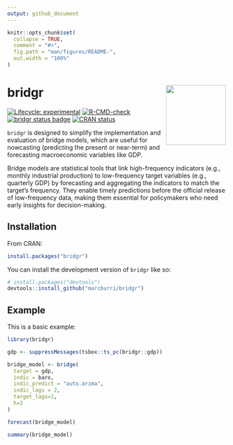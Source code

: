 ```yaml
---
output: github_document
---
```


<!-- README.md is generated from README.Rmd. Please edit that file -->

```r
knitr::opts_chunk$set(
  collapse = TRUE,
  comment = "#>",
  fig.path = "man/figures/README-",
  out.width = "100%"
)
```

# bridgr <a><img src="man/figures/logo.png" align="right" height="138"></a>


<!-- badges: start -->
[![Lifecycle: experimental](https://img.shields.io/badge/lifecycle-experimental-orange.svg)](https://lifecycle.r-lib.org/articles/stages.html#experimental)
[![R-CMD-check](https://github.com/marcburri/bridgr/actions/workflows/R-CMD-check.yaml/badge.svg)](https://github.com/marcburri/bridgr/actions/workflows/R-CMD-check.yaml)
[![bridgr status badge](https://marcburri.r-universe.dev/badges/bridgr)](https://marcburri.r-universe.dev/bridgr)
[![CRAN status](https://www.r-pkg.org/badges/version/bridgr)](https://CRAN.R-project.org/package=bridgr)
<!-- badges: end -->


`bridgr` is designed to simplify the implementation and evaluation of bridge models, which are useful for nowcasting (predicting the present or near-term) and forecasting macroeconomic variables like GDP. 

Bridge models are statistical tools that link high-frequency indicators (e.g., monthly industrial production) to low-frequency target variables (e.g., quarterly GDP) by forecasting and aggregating the indicators to match the target's frequency. They enable timely predictions before the official release of low-frequency data, making them essential for policymakers who need early insights for decision-making.

## Installation

From CRAN:

``` r
install.packages("bridgr")
```

You can install the development version of `bridgr` like so:

``` r
# install.packages("devtools")
devtools::install_github("marcburri/bridgr")
```

## Example

This is a basic example:

```r
library(bridgr)

gdp <- suppressMessages(tsbox::ts_pc(bridgr::gdp))

bridge_model <- bridge(
  target = gdp, 
  indic = baro, 
  indic_predict = "auto.arima", 
  indic_lags = 2, 
  target_lags=1, 
  h=2
)

forecast(bridge_model)

summary(bridge_model)
```

